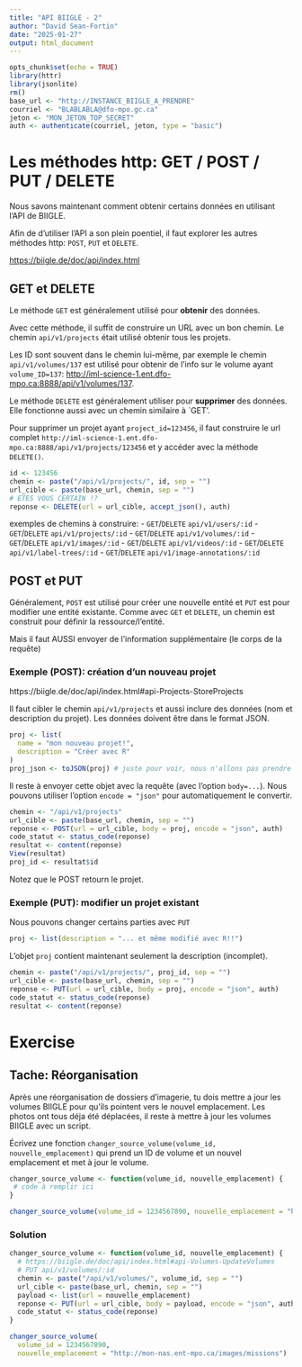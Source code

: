```yaml
---
title: "API BIIGLE - 2"
author: "David Sean-Fortin"
date: "2025-01-27"
output: html_document
---
```


```r
opts_chunk$set(echo = TRUE)
library(httr)
library(jsonlite)
rm()
base_url <- "http://INSTANCE_BIIGLE_A_PRENDRE"
courriel <- "BLABLABLA@dfo-mpo.gc.ca"
jeton <- "MON_JETON_TOP_SECRET"
auth <- authenticate(courriel, jeton, type = "basic")
```

# Les méthodes http: GET / POST / PUT / DELETE

Nous savons maintenant comment obtenir certains données en utilisant l'API de BIIGLE.

Afin de d'utiliser l'API a son plein poentiel, il faut explorer les autres méthodes http: `POST`, `PUT` et `DELETE`.

<https://biigle.de/doc/api/index.html>

## GET et DELETE
Le méthode `GET` est généralement utilisé pour **obtenir** des données.

Avec cette méthode, il suffit de construire un URL avec un bon chemin.
Le chemin `api/v1/projects` était utilisé obtenir tous les projets.

Les ID sont souvent dans le chemin lui-même, par exemple le chemin `api/v1/volumes/137` est utilisé pour obtenir de l'info sur le volume ayant `volume_ID=137`: <http://iml-science-1.ent.dfo-mpo.ca:8888/api/v1/volumes/137>.

Le méthode `DELETE` est généralement utiliser pour **supprimer** des données. Elle fonctionne aussi avec un chemin similaire à `GET'.

Pour supprimer un projet ayant `project_id=123456`, il faut construire le url complet `http://iml-science-1.ent.dfo-mpo.ca:8888/api/v1/projects/123456` et y accéder avec la méthode `DELETE()`.

```r
id <- 123456
chemin <- paste("/api/v1/projects/", id, sep = "")
url_cible <- paste(base_url, chemin, sep = "")
# ETES VOUS CERTAIN !?
reponse <- DELETE(url = url_cible, accept_json(), auth)
```

exemples de chemins à construire:
- `GET`/`DELETE` `api/v1/users/:id`
- `GET`/`DELETE` `api/v1/projects/:id`
- `GET`/`DELETE` `api/v1/volumes/:id`
- `GET`/`DELETE` `api/v1/images/:id`
- `GET`/`DELETE` `api/v1/videos/:id`
- `GET`/`DELETE` `api/v1/label-trees/:id`
- `GET`/`DELETE` `api/v1/image-annotations/:id`

## POST et PUT
Généralement, `POST` est utilisé pour créer une nouvelle entité et `PUT` est pour modifier une entité existante.
Comme avec `GET` et `DELETE`, un chemin est construit pour définir la ressource/l'entité.

Mais il faut AUSSI envoyer de l'information supplémentaire (le corps de la requête)

### Exemple (POST): création d'un nouveau projet

https://biigle.de/doc/api/index.html#api-Projects-StoreProjects

Il faut cibler le chemin `api/v1/projects` et aussi inclure des données (nom et description du projet).
Les données doivent être dans le format JSON.

```r
proj <- list(
  name = "mon nouveau projet!",
  description = "Créer avec R"
)
proj_json <- toJSON(proj) # juste pour voir, nous n'allons pas prendre cette objet
```

Il reste à envoyer cette objet avec la requête (avec l'option `body=...`). 
Nous pouvons utiliser l'option `encode = "json"` pour automatiquement le convertir.
```r
chemin <- "/api/v1/projects"
url_cible <- paste(base_url, chemin, sep = "")
reponse <- POST(url = url_cible, body = proj, encode = "json", auth)
code_statut <- status_code(reponse)
resultat <- content(reponse)
View(resultat)
proj_id <- resultat$id
```
Notez que le POST retourn le projet.

### Exemple (PUT): modifier un projet existant
Nous pouvons changer certains parties avec `PUT`
```r
proj <- list(description = "... et même modifié avec R!!")
```
L'objet `proj` contient maintenant seulement la description (incomplet).
```r
chemin <- paste("/api/v1/projects/", proj_id, sep = "")
url_cible <- paste(base_url, chemin, sep = "")
reponse <- PUT(url = url_cible, body = proj, encode = "json", auth)
code_statut <- status_code(reponse)
resultat <- content(reponse)
```

# Exercise

## Tache: Réorganisation

Après une réorganisation de dossiers d'imagerie, tu dois mettre a jour les volumes BIIGLE pour qu'ils pointent vers le nouvel emplacement.
Les photos ont tous déja été déplacées, il reste à mettre à jour les volumes BIIGLE avec un script.

Écrivez une fonction `changer_source_volume(volume_id, nouvelle_emplacement)` qui prend un ID de volume et un nouvel emplacement et met à jour le volume.

```r
changer_source_volume <- function(volume_id, nouvelle_emplacement) {
 # code à remplir ici
}

changer_source_volume(volume_id = 1234567890, nouvelle_emplacement = "http://mon-nas.ent-mpo.ca/images/missions")
```

### Solution

```r
changer_source_volume <- function(volume_id, nouvelle_emplacement) {
  # https://biigle.de/doc/api/index.html#api-Volumes-UpdateVolumes
  # PUT api/v1/volumes/:id
  chemin <- paste("/api/v1/volumes/", volume_id, sep = "")
  url_cible <- paste(base_url, chemin, sep = "")
  payload <- list(url = nouvelle_emplacement)
  reponse <- PUT(url = url_cible, body = payload, encode = "json", auth)
  code_statut <- status_code(reponse)
}

changer_source_volume(
  volume_id = 1234567890,
  nouvelle_emplacement = "http://mon-nas.ent-mpo.ca/images/missions")
```
